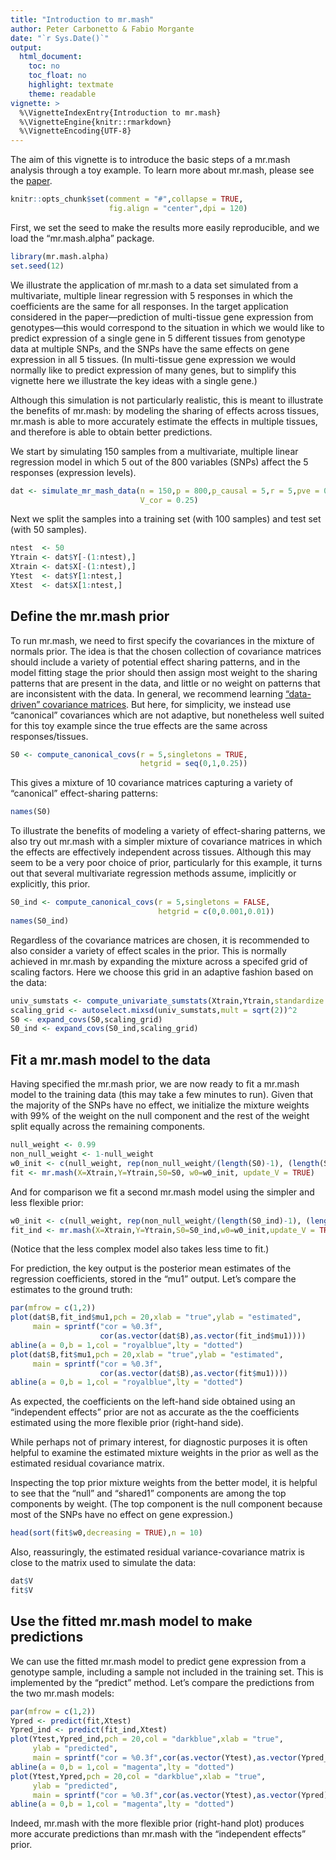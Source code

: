 ```yaml
---
title: "Introduction to mr.mash"
author: Peter Carbonetto & Fabio Morgante
date: "`r Sys.Date()`"
output:
  html_document:
    toc: no
    toc_float: no
    highlight: textmate
    theme: readable
vignette: >
  %\VignetteIndexEntry{Introduction to mr.mash}
  %\VignetteEngine{knitr::rmarkdown}
  %\VignetteEncoding{UTF-8}
---
```


The aim of this vignette is to introduce the basic steps of a
mr.mash analysis through a toy example. To learn more about
mr.mash, please see the [paper][mr-mash-biorxiv].

```r
knitr::opts_chunk$set(comment = "#",collapse = TRUE,
                      fig.align = "center",dpi = 120)
```

First, we set the seed to make the results more easily reproducible,
and we load the "mr.mash.alpha" package.

```r
library(mr.mash.alpha)
set.seed(12)
```

We illustrate the application of mr.mash to a data set simulated from
a multivariate, multiple linear regression with 5 responses in which
the coefficients are the same for all responses. In the target
application considered in the paper---prediction of multi-tissue gene
expression from genotypes---this would correspond to the situation in
which we would like to predict expression of a single gene in 5
different tissues from genotype data at multiple SNPs, and the SNPs
have the same effects on gene expression in all 5 tissues. (In
multi-tissue gene expression we would normally like to predict
expression of many genes, but to simplify this vignette here we
illustrate the key ideas with a single gene.)

Although this simulation is not particularly realistic, this is
meant to illustrate the benefits of mr.mash: by modeling the sharing
of effects across tissues, mr.mash is able to more accurately estimate
the effects in multiple tissues, and therefore is able to obtain
better predictions.

We start by simulating 150 samples from a multivariate, multiple
linear regression model in which 5 out of the 800 variables (SNPs)
affect the 5 responses (expression levels).

```r
dat <- simulate_mr_mash_data(n = 150,p = 800,p_causal = 5,r = 5,pve = 0.5,
							 V_cor = 0.25)
```

Next we split the samples into a training set (with 100 samples) and
test set (with 50 samples).

```r
ntest  <- 50 
Ytrain <- dat$Y[-(1:ntest),]
Xtrain <- dat$X[-(1:ntest),]
Ytest  <- dat$Y[1:ntest,]
Xtest  <- dat$X[1:ntest,]
```

Define the mr.mash prior
------------------------

To run mr.mash, we need to first specify the covariances in the
mixture of normals prior. The idea is that the chosen collection of
covariance matrices should include a variety of potential effect
sharing patterns, and in the model fitting stage the prior should then
assign most weight to the sharing patterns that are present in the
data, and little or no weight on patterns that are inconsistent with
the data. In general, we recommend learning
["data-driven" covariance matrices][mashr-dd-vignette].  But here, for
simplicity, we instead use "canonical" covariances which are not
adaptive, but nonetheless well suited for this toy example since the
true effects are the same across responses/tissues.

```r
S0 <- compute_canonical_covs(r = 5,singletons = TRUE,
                             hetgrid = seq(0,1,0.25))
```

This gives a mixture of 10 covariance matrices capturing a variety of
"canonical" effect-sharing patterns:

```r
names(S0)
```

To illustrate the benefits of modeling a variety of effect-sharing
patterns, we also try out mr.mash with a simpler mixture of covariance
matrices in which the effects are effectively independent across
tissues. Although this may seem to be a very poor choice of prior,
particularly for this example, it turns out that several multivariate
regression methods assume, implicitly or explicitly, this prior.

```r
S0_ind <- compute_canonical_covs(r = 5,singletons = FALSE,
                                 hetgrid = c(0,0.001,0.01))
names(S0_ind)
```

Regardless of the covariance matrices are chosen, it is recommended to
also consider a variety of effect scales in the prior. This is
normally achieved in mr.mash by expanding the mixture across a
specifed grid of scaling factors. Here we choose this grid in an
adaptive fashion based on the data:

```r
univ_sumstats <- compute_univariate_sumstats(Xtrain,Ytrain,standardize = TRUE)
scaling_grid <- autoselect.mixsd(univ_sumstats,mult = sqrt(2))^2
S0 <- expand_covs(S0,scaling_grid)
S0_ind <- expand_covs(S0_ind,scaling_grid)
```

Fit a mr.mash model to the data
-------------------------------

Having specified the mr.mash prior, we are now ready to fit a mr.mash
model to the training data (this may take a few minutes to run). Given
that the majority of the SNPs have no effect, we initialize the mixture
weights with 99\% of the weight on the null component and the rest of the
weight split equally across the remaining components.

```r
null_weight <- 0.99
non_null_weight <- 1-null_weight
w0_init <- c(null_weight, rep(non_null_weight/(length(S0)-1), (length(S0)-1)))
fit <- mr.mash(X=Xtrain,Y=Ytrain,S0=S0, w0=w0_init, update_V = TRUE)
```

And for comparison we fit a second mr.mash model using the simpler and
less flexible prior:

```r
w0_init <- c(null_weight, rep(non_null_weight/(length(S0_ind)-1), (length(S0_ind)-1)))
fit_ind <- mr.mash(X=Xtrain,Y=Ytrain,S0=S0_ind,w0=w0_init,update_V = TRUE)
```

(Notice that the less complex model also takes less time to fit.)

For prediction, the key output is the posterior mean estimates of the
regression coefficients, stored in the "mu1" output. Let's compare the
estimates to the ground truth:

```r
par(mfrow = c(1,2))
plot(dat$B,fit_ind$mu1,pch = 20,xlab = "true",ylab = "estimated",
     main = sprintf("cor = %0.3f",
	                cor(as.vector(dat$B),as.vector(fit_ind$mu1))))
abline(a = 0,b = 1,col = "royalblue",lty = "dotted")
plot(dat$B,fit$mu1,pch = 20,xlab = "true",ylab = "estimated",
     main = sprintf("cor = %0.3f",
	                cor(as.vector(dat$B),as.vector(fit$mu1))))
abline(a = 0,b = 1,col = "royalblue",lty = "dotted")
```

As expected, the coefficients on the left-hand side obtained using an
"independent effects" prior are not as accurate as the the
coefficients estimated using the more flexible prior (right-hand side).

While perhaps not of primary interest, for diagnostic purposes it is
often helpful to examine the estimated mixture weights in the prior as
well as the estimated residual covariance matrix.

Inspecting the top prior mixture weights from the better model, it is
helpful to see that the "null" and "shared1" components are among the
top components by weight. (The top component is the null component
because most of the SNPs have no effect on gene expression.)

```r
head(sort(fit$w0,decreasing = TRUE),n = 10)
```

Also, reassuringly, the estimated residual variance-covariance matrix
is close to the matrix used to simulate the data:

```r
dat$V
fit$V
```

Use the fitted mr.mash model to make predictions
------------------------------------------------

We can use the fitted mr.mash model to predict gene expression from
a genotype sample, including a sample not included in the training
set. This is implemented by the "predict" method. Let's compare the
predictions from the two mr.mash models:

```r
par(mfrow = c(1,2))
Ypred <- predict(fit,Xtest)
Ypred_ind <- predict(fit_ind,Xtest)
plot(Ytest,Ypred_ind,pch = 20,col = "darkblue",xlab = "true",
     ylab = "predicted",
     main = sprintf("cor = %0.3f",cor(as.vector(Ytest),as.vector(Ypred_ind))))
abline(a = 0,b = 1,col = "magenta",lty = "dotted")
plot(Ytest,Ypred,pch = 20,col = "darkblue",xlab = "true",
     ylab = "predicted",
     main = sprintf("cor = %0.3f",cor(as.vector(Ytest),as.vector(Ypred))))
abline(a = 0,b = 1,col = "magenta",lty = "dotted")
```

Indeed, mr.mash with the more flexible prior (right-hand plot)
produces more accurate predictions than mr.mash with the "independent
effects" prior.

[mr-mash-biorxiv]: https://doi.org/10.1101/2022.11.22.517471 
[mashr-dd-vignette]: https://stephenslab.github.io/mashr/articles/intro_mash_dd.html
